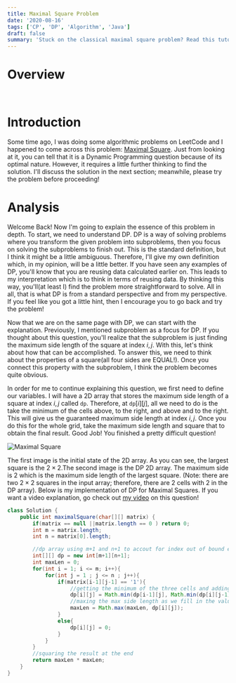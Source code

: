 ```yaml
---
title: Maximal Square Problem
date: '2020-08-16'
tags: ['CP', 'DP', 'Algorithm', 'Java']
draft: false
summary: 'Stuck on the classical maximal square problem? Read this tutorial to find out the solution!'
---
```



# Overview

<TOCInline toc={props.toc} exclude="Overview" toHeading={2} asDisclosure />
<br />

# Introduction
Some time ago, I was doing some algorithmic problems on LeetCode and I happened to come across this problem: [Maximal Square](https://leetcode.com/problems/maximal-square/). Just from looking at it, you can tell that it is a Dynamic Programming question because of its optimal nature. However, it requires a little further thinking to find the solution. I'll discuss the solution in the next section; meanwhile, please try the problem before proceeding!


# Analysis
Welcome Back! Now I'm going to explain the essence of this problem in depth. To start, we need to understand DP. DP is a way of solving problems where you transform the given problem into subproblems, then you focus on solving the subproblems to finish out. This is the standard definition, but I think it might be a little ambiguous. Therefore, I'll give my own definition which, in my opinion, will be a little better. If you have seen any examples of DP, you'll know that you are reusing data calculated earlier on. This leads to my interpretation which is to think in terms of reusing data. By thinking this way, you'll(at least I) find the problem more straightforward to solve. All in all, that is what DP is from a standard perspective and from my perspective. If you feel like you got a little hint, then I encourage you to go back and try the problem!


Now that we are on the same page with DP, we can start with the explanation. Previously, I mentioned subproblem as a focus for DP. If you thought about this question, you'll realize that the subproblem is just finding the maximum side length of the square at index $i, j$.  With this, let's think about how that can be accomplished. To answer this, we need to think about the properties of a square(all four sides are EQUAL!).  Once you connect this property with the subproblem, I think the problem becomes quite obvious.


In order for me to continue explaining this question, we first need to define our variables. I will have a 2D array that stores the maximum side length of a square at index $i, j$ called $\texttt{dp}$. Therefore, at $\texttt{dp}[i][j]$, all we need to do is the take the minimum of the cells above, to the right, and above and to the right. This will give us the guaranteed maximum side length at index $i, j$. Once you do this for the whole grid, take the maximum side length and square that to obtain the final result. Good Job! You finished a pretty difficult question!

![Maximal Square](/static/images/MaximalSquarePlain.svg)

The first image is the initial state of the 2D array. As you can see, the largest square is the $2\times2$.The second image is the DP 2D array.  The maximum side is 2 which is the maximum side length of the largest square.  (Note: there are two $2\times2$ squares in the input array; therefore, there are 2 cells with 2 in the DP array). Below is my implementation of DP for Maximal Squares. If you want a video explanation, go check out [my video](https://youtu.be/XokEe1aq5j0) on this question!


```java
class Solution {
    public int maximalSquare(char[][] matrix) {
        if(matrix == null ||matrix.length == 0 ) return 0;
        int m = matrix.length;
        int n = matrix[0].length;

        //dp array using m+1 and n+1 to accout for index out of bound exceptions
        int[][] dp = new int[m+1][n+1];
        int maxLen = 0;
        for(int i = 1; i <= m; i++){
            for(int j = 1 ; j <= n ; j++){
                if(matrix[i-1][j-1] == '1'){
                    //getting the minimum of the three cells and adding one
                    dp[i][j] = Math.min(dp[i-1][j], Math.min(dp[i][j-1], dp[i-1][j-1])) + 1;
                    //maxing the max side length as we fill in the values to save time
                    maxLen = Math.max(maxLen, dp[i][j]);
                }
                else{
                    dp[i][j] = 0;
                }
            }
        }
        //squaring the result at the end
        return maxLen * maxLen;
    }
}
```